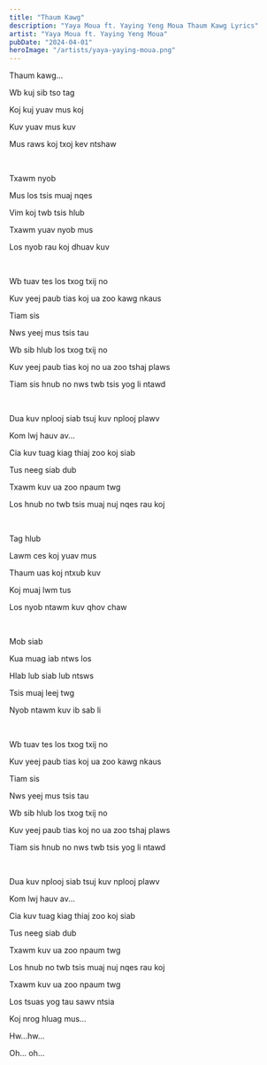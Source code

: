 ```yaml
---
title: "Thaum Kawg"
description: "Yaya Moua ft. Yaying Yeng Moua Thaum Kawg Lyrics"
artist: "Yaya Moua ft. Yaying Yeng Moua"
pubDate: "2024-04-01"
heroImage: "/artists/yaya-yaying-moua.png"
---
```


Thaum kawg...

Wb kuj sib tso tag

Koj kuj yuav mus koj

Kuv yuav mus kuv

Mus raws koj txoj kev ntshaw

<br />

Txawm nyob

Mus los tsis muaj nqes

Vim koj twb tsis hlub

Txawm yuav nyob mus

Los nyob rau koj dhuav kuv

<br />

Wb tuav tes los txog txij no

Kuv yeej paub tias koj ua zoo kawg nkaus

Tiam sis

Nws yeej mus tsis tau

Wb sib hlub los txog txij no

Kuv yeej paub tias koj no ua zoo tshaj plaws

Tiam sis hnub no nws twb tsis yog li ntawd

<br />

Dua kuv nplooj siab tsuj kuv nplooj plawv

Kom lwj hauv av...

Cia kuv tuag kiag thiaj zoo koj siab

Tus neeg siab dub

Txawm kuv ua zoo npaum twg

Los hnub no twb tsis muaj nuj nqes rau koj

<br />

Tag hlub

Lawm ces koj yuav mus

Thaum uas koj ntxub kuv

Koj muaj lwm tus

Los nyob ntawm kuv qhov chaw

<br />

Mob siab

Kua muag iab ntws los

Hlab lub siab lub ntsws

Tsis muaj leej twg

Nyob ntawm kuv ib sab li

<br />

Wb tuav tes los txog txij no

Kuv yeej paub tias koj ua zoo kawg nkaus

Tiam sis

Nws yeej mus tsis tau

Wb sib hlub los txog txij no

Kuv yeej paub tias koj no ua zoo tshaj plaws

Tiam sis hnub no nws twb tsis yog li ntawd

<br />

Dua kuv nplooj siab tsuj kuv nplooj plawv

Kom lwj hauv av...

Cia kuv tuag kiag thiaj zoo koj siab

Tus neeg siab dub

Txawm kuv ua zoo npaum twg

Los hnub no twb tsis muaj nuj nqes rau koj

Txawm kuv ua zoo npaum twg

Los tsuas yog tau sawv ntsia

Koj nrog hluag mus…

Hw...hw...

Oh... oh...
